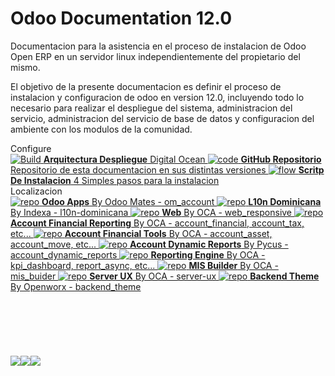 
<Meta title="Basic Source/Introduction" />

<style>
  {`
    .subheading {
      --mediumdark: '#999999';
      font-weight: 900;
      font-size: 13px;
      color: #999;
      letter-spacing: 6px;
      line-height: 24px;
      text-transform: uppercase;
      margin-bottom: 12px;
      margin-top: 40px;
    }

    .link-list {
      display: grid;
      grid-template-columns: 1fr;
      grid-template-rows: 1fr 1fr;
      row-gap: 10px;
    }

    @media (min-width: 620px) {
      .link-list {
        row-gap: 20px;
        column-gap: 20px;
        grid-template-columns: 1fr 1fr;
      }
    }

    @media all and (-ms-high-contrast:none) {
    .link-list {
        display: -ms-grid;
        -ms-grid-columns: 1fr 1fr;
        -ms-grid-rows: 1fr 1fr;
      }
    }

    .link-item {
      display: block;
      padding: 20px 30px 20px 15px;
      border: 1px solid #00000010;
      border-radius: 5px;
      transition: background 150ms ease-out, border 150ms ease-out, transform 150ms ease-out;
      color: #333333;
      display: flex;
      align-items: flex-start;
    }

    .link-item:hover {
      border-color: #1EA7FD50;
      transform: translate3d(0, -3px, 0);
      box-shadow: rgba(0, 0, 0, 0.08) 0 3px 10px 0;
    }

    .link-item:active {
      border-color: #1EA7FD;
      transform: translate3d(0, 0, 0);
    }

    .link-item strong {
      font-weight: 700;
      display: block;
      margin-bottom: 2px;
    }

    .link-item img {
      height: 40px;
      width: 40px;
      margin-right: 15px;
      flex: none;
    }

    .link-item span {
      font-size: 14px;
      line-height: 20px;
    }

    .tip {
      display: inline-block;
      border-radius: 1em;
      font-size: 11px;
      line-height: 12px;
      font-weight: 700;
      background: #E7FDD8;
      color: #66BF3C;
      padding: 4px 12px;
      margin-right: 10px;
      vertical-align: top;
    }

    .tip-wrapper {
      font-size: 13px;
      line-height: 20px;
      margin-top: 40px;
      margin-bottom: 40px;
    }

    .tip-wrapper code {
      font-size: 12px;
      display: inline-block;
    }
  `}
</style>

# Odoo Documentation 12.0

Documentacion para la asistencia en el proceso de instalacion de Odoo Open ERP en un servidor linux independientemente del propietario del mismo.

El objetivo de la presente documentacion es definir el proceso de instalacion y configuracion de odoo en version 12.0, incluyendo todo lo necesario para realizar el despliegue del sistema, administracion del servicio, administracion del servicio de base de datos y configuracion del ambiente con los modulos de la comunidad.

<div className="subheading">Configure</div>

<div className="link-list">
  <a
    className="link-item"
    href="https://www.digitalocean.com/"
    target="_blank"
  >
    <img src={StackAlt} alt="Build" />
    <span>
      <strong>Arquitectura Despliegue</strong>
      Digital Ocean
    </span>
  </a>
  <a className="link-item" href="https://github.com/G02-Manuel/odoo-deployment-documentation" target="_blank">
    <img src={Code} alt="code" />
    <span>
      <strong>GitHub Repositorio</strong>
      Repositorio de esta documentacion en sus distintas versiones
    </span>
  </a>
  <a
    className="link-item"
    href="https://github.com/Yenthe666/InstallScript"
    target="_blank"
  >
    <img src={Flow} alt="flow" />
    <span>
      <strong>Scritp De Instalacion</strong>
      4 Simples pasos para la instalacion
    </span>
  </a>
</div>

<div className="subheading">Localizacion</div>

<div className="link-list">
  <a className="link-item" href="https://github.com/odoomates/odooapps/tree/12.0" target="_blank">
    <img src={Repo} alt="repo" />
    <span>
      <strong>Odoo Apps</strong>
      By Odoo Mates - om_account
    </span>
  </a>
  <a className="link-item" href="https://github.com/indexa-git/l10n-dominicana/tree/12.0" target="_blank">
    <img src={Repo} alt="repo" />
    <span>
      <strong>L10n Dominicana</strong>
      By Indexa - l10n-dominicana
    </span>
  </a>
  <a className="link-item" href="https://github.com/OCA/web/tree/12.0" target="_blank">
    <img src={Repo} alt="repo" />
    <span>
      <strong>Web</strong>
      By OCA - web_responsive
    </span>
  </a>
  <a className="link-item" href="https://github.com/OCA/account-financial-reporting/tree/12.0" target="_blank">
    <img src={Repo} alt="repo" />
    <span>
      <strong>Account Financial Reporting</strong>
      By OCA - account_financial, account_tax, etc...
    </span>
  </a>
  <a className="link-item" href="https://github.com/OCA/account-financial-tools/tree/12.0" target="_blank">
    <img src={Repo} alt="repo" />
    <span>
      <strong>Account Financial Tools</strong>
      By OCA - account_asset, account_move, etc...
    </span>
  </a>

  <a className="link-item" href="https://github.com/izzihector/account_dynamic_reports" target="_blank">
    <img src={Repo} alt="repo" />
    <span>
      <strong>Account Dynamic Reports</strong>
      By Pycus - account_dynamic_reports
    </span>
  </a>

  <a className="link-item" href="https://github.com/OCA/reporting-engine/tree/12.0" target="_blank">
    <img src={Repo} alt="repo" />
    <span>
      <strong>Reporting Engine</strong>
      By OCA - kpi_dashboard, report_async, etc...
    </span>
  </a>

  <a className="link-item" href="https://github.com/OCA/mis-builder/tree/12.0" target="_blank">
    <img src={Repo} alt="repo" />
    <span>
      <strong>MIS Builder</strong>
      By OCA - mis_buider
    </span>
  </a>

  <a className="link-item" href="https://github.com/OCA/server-ux/tree/12.0" target="_blank">
    <img src={Repo} alt="repo" />
    <span>
      <strong>Server UX</strong>
      By OCA - server-ux
    </span>
  </a>

  <a className="link-item" href="https://github.com/Openworx/backend_theme/tree/12.0" target="_blank">
    <img src={Repo} alt="repo" />
    <span>
      <strong>Backend Theme</strong>
      By Openworx - backend_theme
    </span>
  </a>
</div>
<br/>
<br/>
<br/>
<br/>
<br/>
<br/>
<footer>
  <img style={{ width: 100, height: 100 }} src={OdooLogo} /><img style={{  width: 150, height: 100 }} src={OcaLogo} /><img style={{  width: 130, height: 110 }} src={CaribeLogo} />
</footer>

